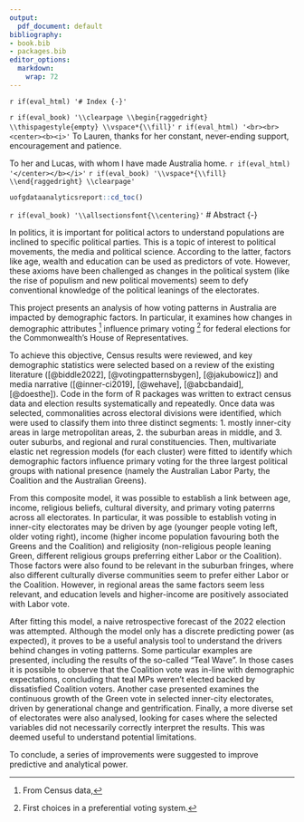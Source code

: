 ```yaml
---
output:
  pdf_document: default
bibliography:
- book.bib
- packages.bib
editor_options: 
  markdown: 
    wrap: 72
---
```


`r if(eval_html) '# Index {-}'`

`r if(eval_book) '\\clearpage \\begin{raggedright} \\thispagestyle{empty} \\vspace*{\\fill}'` `r if(eval_html) '<br><br><center><b><i>'`
To Lauren, thanks for her constant, never-ending support, encouragement and patience.
 
To her and Lucas, with whom I have made Australia home. 
`r if(eval_html) '</center></b></i>'` `r if(eval_book) '\\vspace*{\\fill} \\end{raggedright} \\clearpage'`

\newpage

```r
uofgdataanalyticsreport::cd_toc()
```

`r if(eval_book) '\\allsectionsfont{\\centering}'`
# Abstract {-}

In politics, it is important for political actors to understand populations are inclined to specific political parties. This is a topic of interest to political movements, the media and political science. According to the latter, factors like age, wealth and education can be used as predictors of vote. However, these axioms have been challenged as changes in the political system (like the rise of populism and new political movements) seem to defy conventional knowledge of the political leanings of the electorates.

This project presents an analysis of how voting patterns in Australia are impacted by demographic factors. In particular, it examines how changes in demographic attributes [^fromcensus] influence primary voting [^primaryvotingab] for federal elections for the Commonwealth's House of Representatives.

 [^fromcensus]: From Census data,
 [^primaryvotingab]: First choices in a preferential voting system.

To achieve this objective, Census results were reviewed, and key demographic statistics were selected based on  a review of the existing literature ([@biddle2022], [@votingpatternsbygen], [@jakubowicz]) and media narrative ([@inner-ci2019], [@wehave], [@abcbandaid], [@doesthe]). Code in the form of R packages was written to extract census data and election results systematically and repeatedly. Once data was selected, commonalities across electoral divisions were identified, which were used to classify them into three distinct segments: 1. mostly inner-city areas in large metropolitan areas, 2. the suburban areas in middle, and 3. outer suburbs, and regional and rural constituencies. Then, multivariate elastic net regression models (for each cluster) were fitted to identify which demographic factors influence primary voting for the three largest political groups with national presence (namely the Australian Labor Party, the Coalition and the Australian Greens).

From this composite model, it was possible to establish a link between age, income, religious beliefs, cultural diversity, and primary voting paterrns across all electorates. In particular, it was possible to establish voting in inner-city electorates may be driven by age (younger people voting left, older voting right), income (higher income population favouring both the Greens and the Coalition) and religiosity (non-religious people leaning Green, different religious groups preferring either Labor or the Coalition). Those factors were also found to be relevant in the suburban fringes, where also different culturally diverse communities seem to prefer either Labor or the Coalition. However, in regional areas the same factors seem less relevant, and education levels and higher-income are positively associated with Labor vote.

After fitting this model, a naive retrospective forecast of the 2022 election was attempted. Although the model only has a discrete predicting power (as expected), it proves to be a useful analysis tool to understand the drivers behind changes in voting patterns. Some particular examples are presented, including the results of the so-called "Teal Wave". In those cases it is possible to observe that the Coalition vote was in-line with demographic expectations, concluding that teal MPs weren't elected backed by dissatisfied Coalition voters. Another case presented examines the continuous growth of the Green vote in selected inner-city electorates, driven by generational change and gentrification. Finally, a more diverse set of electorates were also analysed, looking for cases where the selected variables did not necessarily correctly interpret the results. This was deemed useful to understand potential limitations.

To conclude, a series of improvements were suggested to improve predictive and analytical power.

\newpage
